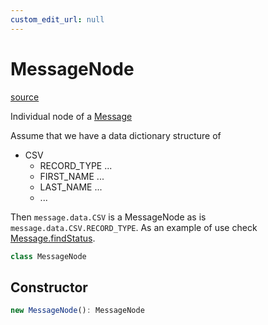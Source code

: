 ```yaml
---
custom_edit_url: null
---
```


# MessageNode
<div className="doc-side">
<div className="doc-main-source">

[source](https://github.com/layline-io/layline-doc/blob/42f6cb9/projects/layline/src/Class/MessageNode.ts#L16)

</div>
</div>

<div className="doc-subtitle">

Individual node of a [Message](Message)

Assume that we have a data dictionary structure of
* CSV
     * RECORD_TYPE ...
     * FIRST_NAME ...
     * LAST_NAME ...
     * ...

Then `message.data.CSV` is a MessageNode as is `message.data.CSV.RECORD_TYPE`.
As an example of use check [Message.findStatus](Message#findStatus).

</div>

```ts
class MessageNode
```

## Constructor

```ts
new MessageNode(): MessageNode
```

